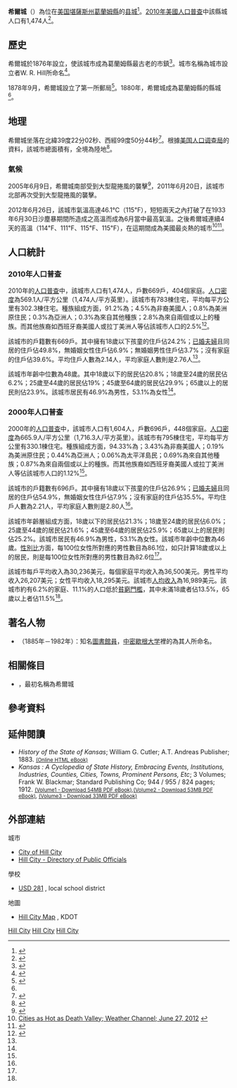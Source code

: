 {{noteTA
|G1=USState
}}
{{Infobox settlement
|name = 希爾城
|native_name = Hill City
|settlement_type = [[城市|城市]]
|nickname = 
|motto =
|image_skyline = 
|image_caption = 
|image_flag = 
|image_seal =
|image_map = Graham_County_Kansas_Incorporated_and_Unincorporated_areas_Hill_City_Highlighted.svg
|map_caption = 希爾城在[[葛蘭姆縣_(堪薩斯州)|葛蘭姆縣]]和[[堪薩斯州|堪薩斯州]]的位置
|image_map1 = Map of Graham Co, Ks, USA.png
|map_caption1 = {{le|堪薩斯州運輸部|Kansas Department of Transportation}}的[[葛蘭姆縣_(堪薩斯州)|葛蘭姆縣]]地圖（[[:File:Kansas_official_transportation_map_legend.png|圖例]]）
|coordinates_region = US-KS
|subdivision_type = [[世界政區索引|國家]]
|subdivision_name = {{flag|USA}}
|subdivision_type1 = [[美國行政區劃|州]]
|subdivision_name1 = [[堪薩斯州|堪薩斯州]]
|subdivision_type2 = [[堪薩斯州縣份列表|縣]]
|subdivision_name2 = [[葛蘭姆縣_(堪薩斯州)|葛蘭姆縣]]
|area_footnotes = <ref name ="Gazetteer files"/>
|area_total_sq_mi = 1.00
|area_land_sq_mi = 1.00
|area_water_sq_mi = 0
|area_total_km2 = 2.59
|area_land_km2 = 2.59
|area_water_km2 = 0
|unit_pref = 
|elevation_ft = 2185
|elevation_m = 666
|population_as_of  = [[2010年美國人口普查|2010]]
|population_est = 1462
|pop_est_as_of = 2012<ref name="2012 Pop Estimate">{{cite web|title=Population Estimates|url=http://www.census.gov/popest/data/cities/totals/2012/SUB-EST2012.html|publisher=[[美国人口调查局|美国人口调查局]]|accessdate=2013-05-29|archive-url=https://www.webcitation.org/6HQu4Spqa?url=http://www.census.gov/popest/data/cities/totals/2012/SUB-EST2012.html|archive-date=2013-06-17|dead-url=yes}}</ref>
|population_total = 1474
|population_footnotes = <ref name ="FactFinder"/>
|population_density_sq_mi = auto
|population_density_km2 = auto
|timezone = [[北美中部时区|CT]]
|utc_offset = -6
|timezone_DST = CDT
|utc_offset_DST = -5
|coordinates_display = display=inline,title
|latd = 39 |latm = 22 |lats = 02 |latNS = N
|longd = 99 |longm = 50 |longs = 44 |longEW = W
|postal_code_type = [[美國郵區編號|郵區編號]]
|postal_code = 67642
|area_code = 785
|blank_name = [[聯邦資料處理標準|FIPS編碼]]
|blank_info = 20-32175 <ref name="GR2">{{cite web|url=http://factfinder2.census.gov|publisher=[[美国人口调查局|美国人口调查局]]|accessdate=2008-01-31|title=American FactFinder|archive-date=2013-09-11|archive-url=https://web.archive.org/web/20130911234518/http://factfinder2.census.gov/|dead-url=no}}</ref>
|blank1_name = [[地名信息系统|GNIS]] feature ID
|blank1_info = 0472209 <ref name="GR3">{{cite web|url=http://geonames.usgs.gov|accessdate=2008-01-31|title=US Board on Geographic Names|publisher=[[美國地質調查局|美國地質調查局]]|date=2007-10-25|archive-date=2012-02-04|archive-url=https://web.archive.org/web/20120204035720/http://geonames.usgs.gov/|dead-url=no}}</ref>
|website = [http://www.discoverhillcity.com City Website]
|footnotes = 
}}

'''希爾城'''（{{lang-en|'''Hill City'''}}）為位在[[美国|美国]][[堪薩斯州|堪薩斯州]][[葛蘭姆縣_(堪薩斯州)|葛蘭姆縣]]的[[县城|县城]]<ref name="GR6">{{cite web|url=http://www.naco.org/Counties/Pages/FindACounty.aspx|accessdate=2011-06-07|title=Find a County|publisher=National Association of Counties|archive-date=2012-07-12|archive-url=https://www.webcitation.org/6962cjXgL?url=http://www.naco.org/Counties/Pages/FindACounty.aspx|dead-url=no}}</ref>。[[2010年美國人口普查|2010年美國人口普查]]中該縣城人口有1,474人<ref name="Census2010">{{cite web|title=2010 City Population and Housing Occupancy Status|url=http://factfinder2.census.gov/faces/tableservices/jsf/pages/productview.xhtml?pid=DEC_10_PL_GCTPL2.ST13&prodType=table|publisher=U.S. Census Bureau|accessdate=2011-03-27|archive-date=2011-07-26|archive-url=https://web.archive.org/web/20110726025609/http://factfinder2.census.gov/faces/tableservices/jsf/pages/productview.xhtml?pid=DEC_10_PL_GCTPL2.ST13&prodType=table|dead-url=no}}</ref>。

==歷史==
希爾城於1876年設立，使該城市成為葛蘭姆縣最古老的市鎮<ref name="Cyclopedia">{{cite book | url=http://books.google.com/books?id=o8X5krq3fP8C&pg=PA844#v=onepage&q&f=false | title=Kansas: A Cyclopedia of State History, Embracing Events, Institutions, Industries, Counties, Cities, Towns, Prominent Persons, Etc. | publisher=Standard Publishing Company | author=Blackmar, Frank Wilson | year=1912 | pages=844 | access-date=2016-01-24 | archive-date=2018-12-18 | archive-url=https://web.archive.org/web/20181218094059/https://books.google.com/books?id=o8X5krq3fP8C&pg=PA844#v=onepage&q&f=false | dead-url=no }}</ref>。城市名稱為城市設立者W. R. Hill所命名<ref>{{cite book | url=http://books.google.com/books?id=9V1IAAAAMAAJ&pg=PA156#v=onepage&q&f=false | title=The Origin of Certain Place Names in the United States | publisher=Govt. Print. Off. | author=Gannett, Henry | year=1905 | pages=156 | access-date=2016-01-24 | archive-date=2019-09-10 | archive-url=https://web.archive.org/web/20190910123335/https://books.google.com/books?id=9V1IAAAAMAAJ&pg=PA156#v=onepage&q&f=false | dead-url=no }}</ref>。

1878年9月，希爾城設立了第一所郵局<ref>{{cite web | url=http://www.kshs.org/geog/geog_postoffices/search/county:GH | title=Kansas Post Offices, 1828-1961 (archived) | publisher=Kansas Historical Society | accessdate=2014-06-10 | deadurl=yes | archiveurl=https://web.archive.org/web/20131009132051/http://www.kshs.org/geog/geog_postoffices/search/county:GH | archivedate=2013-10-09 }}</ref>。1880年，希爾城成為葛蘭姆縣的縣城<ref name="Cyclopedia" />。

==地理==
希爾城坐落在北緯39度22分02秒、西經99度50分44秒<ref name="GR1">{{cite web|url=http://www.census.gov/geo/www/gazetteer/gazette.html|publisher=[[美国人口调查局|美国人口调查局]]|accessdate=2011-04-23|date=2011-02-12|title=US Gazetteer files: 2010, 2000, and 1990|archive-url=https://web.archive.org/web/20110102044750/http://www.census.gov/geo/www/gazetteer/gazette.html|archive-date=2011-01-02|dead-url=yes}}</ref>。根據[[美国人口调查局|美国人口调查局]]的資料，該城市總面積有{{convert|2.59|sqkm|sqmi|2}}，全境為陸地<ref name ="Gazetteer files">{{cite web|title=US Gazetteer files 2010|url=http://www.census.gov/geo/www/gazetteer/files/Gaz_places_national.txt|publisher=[[美国人口调查局|美国人口调查局]]|accessdate=2012-07-06|archive-url=https://www.webcitation.org/699nOulzi?url=http://www.census.gov/geo/www/gazetteer/files/Gaz_places_national.txt|archive-date=2012-07-14|dead-url=yes}}</ref>。

===氣候===
2005年6月9日，希爾城南部受到大型龍捲風的襲擊<ref>{{Cite web |url=http://www.targetarea.net/jun905.html |title=Tornado passed near Hill City, Kansas on June 9, 2005 |access-date=2016-01-24 |archive-date=2016-04-16 |archive-url=https://web.archive.org/web/20160416052039/http://www.targetarea.net/jun905.html |dead-url=no }}</ref>，2011年6月20日，該城市北部再次受到大型龍捲風的襲擊。

2012年6月26日，該城市氣溫高達46.1℃（115℉），短短兩天之內打破了在1933年6月30日沙塵暴期間所造成之高溫而成為6月當中最高氣溫。之後希爾城連續4天的高溫（114℉、111℉、115℉、115℉），在這期間成為美國最炎熱的城市<ref>[http://www.weather.com/news/weather-forecast/plains-hotter-death-valley-20120627 Cities as Hot as Death Valley; Weather Channel; June 27, 2012] {{webarchive|url=https://web.archive.org/web/20120628081614/http://www.weather.com/news/weather-forecast/plains-hotter-death-valley-20120627 |date=2012年6月28日 }}</ref><ref>{{Cite web |url=http://www.kansas.com/2012/06/28/2391093/global-hot-spot-hill-city-bemoans.html |title=Hill City Nation's hot spot for four days in a row; The Wichita Eagle; June 28, 2012. |access-date=2016-01-24 |archive-url=https://web.archive.org/web/20120901195215/http://www.kansas.com/2012/06/28/2391093/global-hot-spot-hill-city-bemoans.html |archive-date=2012-09-01 |dead-url=yes }}</ref>。

==人口統計==
{{US Census population
|align=right
|1890= 545
|1900= 468
|1910= 983
|1920= 732
|1930= 1027
|1940= 1115
|1950= 1432
|1960= 2421
|1970= 2071
|1980= 2028
|1990= 1835
|2000= 1604
|2010= 1474
|estyear=2014
|estimate=1454
|estref=<ref name="USCensusEst2014">{{cite web|url=http://www.census.gov/popest/data/cities/totals/2014/SUB-EST2014.html|title=Annual Estimates of the Resident Population for Incorporated Places: April 1, 2010 to July 1, 2014|accessdate=2015-06-04|archive-url=https://web.archive.org/web/20150523034651/https://www.census.gov/popest/data/cities/totals/2014/SUB-EST2014.html|archive-date=2015-05-23|dead-url=yes}}</ref>
|align-fn=center
|footnote=[http://www.census.gov/prod/www/abs/decennial/ U.S. Decennial Census]
}}

===2010年人口普查===
2010年的[[人口普查|人口普查]]中，該城市人口有1,474人，戶數669戶，404個家庭。[[人口密度|人口密度]]為569.1人/平方公里（1,474人/平方英里）。該城市有783棟住宅，平均每平方公里有302.3棟住宅。種族組成方面，91.2%為{{le|美國種族和民族|Race and ethnicity in the United States Census|白人}}；4.5%為非裔美國人；0.8%為美洲原住民；0.3%為亞洲人；0.3%為來自其他種族；2.8%為來自兩個或以上的種族。而其他族裔如西班牙裔美國人或拉丁美洲人等佔該城市人口的2.5%<ref name ="FactFinder">{{cite web|title=American FactFinder|url=http://factfinder2.census.gov/faces/nav/jsf/pages/index.xhtml|publisher=[[美国人口调查局|美国人口调查局]]|accessdate=2012-07-06|archive-date=2012-02-17|archive-url=https://www.webcitation.org/65WtHj6J5?url=http://factfinder2.census.gov/faces/nav/jsf/pages/index.xhtml|dead-url=no}}</ref>。

該城市的戶籍數有669戶。其中擁有18歲以下孩童的住戶佔24.2%；[[婚姻|已婚夫婦]]且同居的住戶佔49.8%，無婚姻女性住戶佔6.9%；無婚姻男性住戶佔3.7%；沒有家庭的住戶佔39.6%。平均住戶人數為2.14人，平均家庭人數則是2.76人<ref name ="FactFinder"/>。

該城市年齡中位數為48歲。其中18歲以下的居民佔20.8%；18歲至24歲的居民佔6.2%；25歲至44歲的居民佔19%；45歲至64歲的居民佔29.9%；65歲以上的居民則佔23.9%。該城市居民有46.9%為男性，53.1%為女性<ref name ="FactFinder"/>。

===2000年人口普查===
2000年的[[人口普查|人口普查]]中，該城市人口有1,604人，戶數696戶，448個家庭。[[人口密度|人口密度]]為665.9人/平方公里（1,716.3人/平方英里）。該城市有795棟住宅，平均每平方公里有330.1棟住宅。種族組成方面，94.33%為{{le|美國種族和民族|Race and ethnicity in the United States Census|白人}}；3.43%為非裔美國人；0.19%為美洲原住民；0.44%為亞洲人；0.06%為太平洋島民；0.69%為來自其他種族；0.87%為來自兩個或以上的種族。而其他族裔如西班牙裔美國人或拉丁美洲人等佔該城市人口的1.12%<ref name="GR2" />。

該城市的戶籍數有696戶。其中擁有18歲以下孩童的住戶佔26.9%；[[婚姻|已婚夫婦]]且同居的住戶佔54.9%，無婚姻女性住戶佔7.9%；沒有家庭的住戶佔35.5%。平均住戶人數為2.21人，平均家庭人數則是2.80人<ref name="GR2" />。

該城市年齡層組成方面，18歲以下的居民佔21.3%；18歲至24歲的居民佔6.0%；25歲至44歲的居民佔21.6%；45歲至64歲的居民佔25.9%；65歲以上的居民則佔25.2%。該城市居民有46.9%為男性，53.1%為女性。該城市年齡中位數為46歲。[[性別比|性別比]]方面，每100位女性所對應的男性數目為86.1位，如只計算18歲或以上的居民，則是每100位女性所對應的男性數目為82.6位<ref name="GR2" />。

該城市每戶平均收入為30,236美元，每個家庭平均收入為36,500美元。男性平均收入26,207美元；女性平均收入18,295美元。該城市[[人均收入|人均收入]]為16,989美元。該城市約有6.2%的家庭、11.1%的人口低於[[貧窮門檻|貧窮門檻]]，其中未滿18歲者佔13.5%，65歲以上者佔11.5%<ref name="GR2" />。

==著名人物==
* {{le|查理斯·帕克|Charles V. Park}}（1885年－1982年）：知名[[圖書館員|圖書館員]]，[[中密歇根大学|中密歇根大学]]裡的{{le|查理斯·帕克圖書館|Charles V. Park Library}}為其人所命名。

==相關條目==
* {{le|希爾斯伯勒 (堪薩斯州)|Hillsboro, Kansas}}，最初名稱為希爾城

==參考資料==
{{Reflist|30em}}

==延伸閱讀==
* ''History of the State of Kansas''; William G. Cutler; A.T. Andreas Publisher; 1883. <small>[http://www.kancoll.org/books/cutler/ (Online HTML eBook)] {{Wayback|url=http://www.kancoll.org/books/cutler/ |date=20181109204358 }}</small>
* ''Kansas : A Cyclopedia of State History, Embracing Events, Institutions, Industries, Counties, Cities, Towns, Prominent Persons, Etc''; 3 Volumes; Frank W. Blackmar; Standard Publishing Co; 944 / 955 / 824 pages; 1912. <small>[http://www.archive.org/download/kansascyc01blac/kansascyc01blac.pdf (Volume1 - Download 54MB PDF eBook)],[http://www.archive.org/download/kansascycloped02blac/kansascycloped02blac.pdf (Volume2 - Download 53MB PDF eBook)], [http://www.archive.org/download/kansascyclopedia03blac/kansascyclopedia03blac.pdf (Volume3 - Download 33MB PDF eBook)]</small>

==外部連結==
{{Commons category|Hill City, Kansas}}
;城市
* [http://www.discoverhillcity.com City of Hill City] {{Wayback|url=http://www.discoverhillcity.com/ |date=20090514075613 }}
* [https://web.archive.org/web/20110823205823/http://www.lkm.org/directory/cities.php?ID=308 Hill City - Directory of Public Officials]
;學校
* [http://www.usd281.com/ USD 281] {{Wayback|url=http://www.usd281.com/ |date=20210224214241 }}, local school district
;地圖
* [http://www.ksdot.org/Assets/wwwksdotorg/bureaus/burTransPlan/maps/city-pdf/hillcity.pdf Hill City Map] {{Wayback|url=http://www.ksdot.org/Assets/wwwksdotorg/bureaus/burTransPlan/maps/city-pdf/hillcity.pdf |date=20200505212214 }}, KDOT

{{葛蘭姆縣 (堪薩斯州)}}

[[Category:堪萨斯州城市|Hill City]]
[[Category:葛蘭姆縣城市_(堪薩斯州)|Hill City]]
[[Category:堪薩斯州縣城|Hill City]]